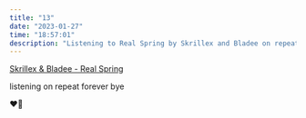 ```yaml
---
title: "13"
date: "2023-01-27"
time: "18:57:01"
description: "Listening to Real Spring by Skrillex and Bladee on repeat"
---
```


[Skrillex & Bladee - Real Spring](https://open.spotify.com/track/4xxOx87AD6mBqU3TsuRfg3?si=7c49a8f96574461a)

listening on repeat forever bye

<p><span role="img" aria-label="flaming heart">❤️‍🔥</span></p>
